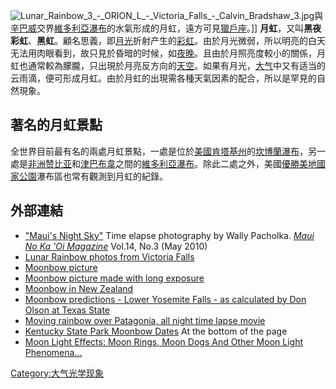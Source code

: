 [[File:Lunar_Rainbow_3_-_ORION_L_-_Victoria_Falls_-_Calvin_Bradshaw_3.jpg|thumb]]與[[辛巴威|辛巴威]]交界[[維多利亞瀑布|維多利亞瀑布]]的水氣形成的月虹，遠方可見[[獵戶座|獵戶座]]。]]
'''月虹'''，又叫'''黑夜彩虹'''、'''黑虹'''。顧名思義，即[[月光|月光]]折射产生的[[彩虹|彩虹]]。由於月光微弱，所以明亮的白天无法用肉眼看到，故只見於昏暗的时候，如[[夜晚|夜晚]]。且由於月照亮度較小的關係，月虹也通常較為朦朧，只出現於月亮反方向的[[天空|天空]]。如果有月光，[[大气|大气]]中又有适当的云雨滴，便可形成月虹。由於月虹的出現需各種天氣因素的配合，所以是罕見的自然現象。

== 著名的月虹景點 ==
全世界目前最有名的兩處月虹景點，一處是位於[[美國|美國]][[肯塔基州|肯塔基州]]的[[坎博蘭瀑布|坎博蘭瀑布]]，另一處是[[非洲|非洲]][[赞比亚|赞比亚]]和[[津巴布韋|津巴布韋]]之間的[[維多利亞瀑布|維多利亞瀑布]]。除此二處之外，美國[[優勝美地國家公園|優勝美地國家公園]]瀑布區也常有觀測到月虹的紀錄。

==外部連結==
{{refbegin}}
* [https://web.archive.org/web/20100623015523/http://www.mauimagazine.net/Maui-Magazine/May-June-2010/Maui-rsquos-Night-Sky/  "Maui's Night Sky"] Time elapse photography by Wally Pacholka. ''[[Maui_No_Ka_'Oi_Magazine|Maui No Ka 'Oi Magazine]]'' Vol.14, No.3 (May 2010)
* [http://calvinbradshaw.smugmug.com/gallery/3469956_FNwaQ#195155730_eFhnx/ Lunar Rainbow photos from Victoria Falls] {{Wayback|url=http://calvinbradshaw.smugmug.com/gallery/3469956_FNwaQ#195155730_eFhnx/ |date=20151106131527 }}
* [https://web.archive.org/web/20080421035300/http://www.atoptics.co.uk/rainbows/moonbow.htm  Moonbow picture]
* [https://web.archive.org/web/20051229194152/http://starmatt.com/gallery/astro/moonbow.html  Moonbow picture made with long exposure]
* [http://www.starrynightphotos.com/planet_earth/lunar_rainbow.htm Moonbow in New Zealand] {{Wayback|url=http://www.starrynightphotos.com/planet_earth/lunar_rainbow.htm |date=20180114200227 }}
* [http://uweb.txstate.edu/~do01/ Moonbow predictions - Lower Yosemite Falls - as calculated by Don Olson at Texas State] {{Wayback|url=http://uweb.txstate.edu/~do01/ |date=20140530075101 }}
* [https://web.archive.org/web/20110716205934/http://www.twanight.org/newTWAN/photos.asp?ID=3001840&Sort=Photographer Moving rainbow over Patagonia, all night time lapse movie]
* [https://web.archive.org/web/20061005015537/http://parks.ky.gov/resortparks/cf/ Kentucky State Park Moonbow Dates] At the bottom of the page
* [http://home.hiwaay.net/~krcool/Astro/moon/moonring/ Moon Light Effects: Moon Rings, Moon Dogs And Other Moon Light Phenomena...] {{Wayback|url=http://home.hiwaay.net/~krcool/Astro/moon/moonring/ |date=20171210033509 }}
{{refend}}

{{光学}}

[[Category:大气光学现象|Category:大气光学现象]]